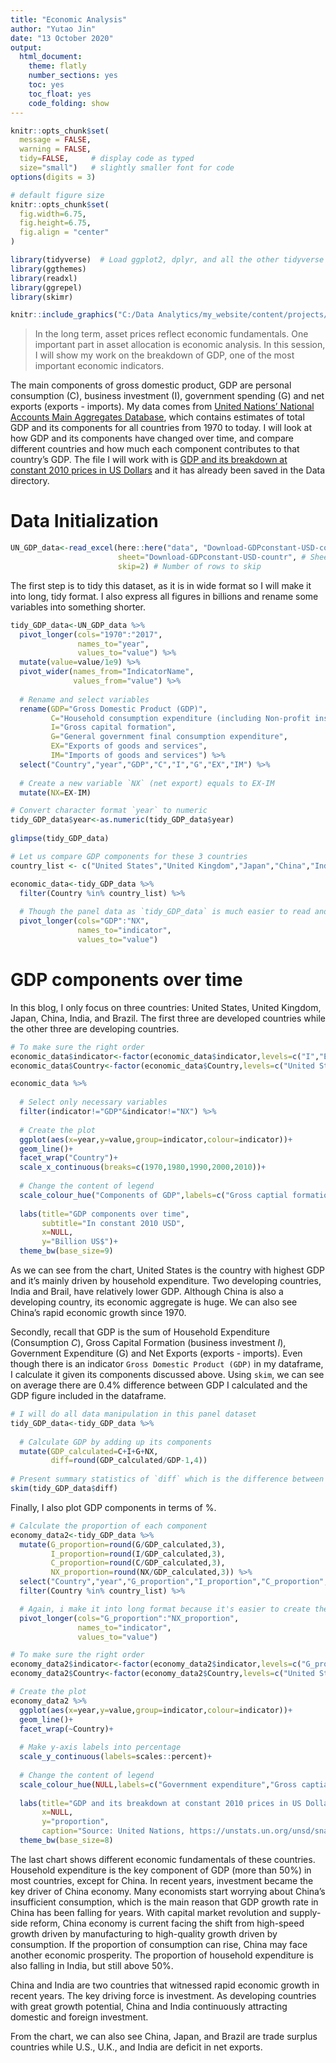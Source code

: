 ---
title: "Economic Analysis"
author: "Yutao Jin"
date: "13 October 2020"
output:
  html_document:
    theme: flatly
    number_sections: yes
    toc: yes
    toc_float: yes
    code_folding: show
---

```{r, setup, echo=FALSE}
knitr::opts_chunk$set(
  message = FALSE, 
  warning = FALSE, 
  tidy=FALSE,     # display code as typed
  size="small")   # slightly smaller font for code
options(digits = 3)

# default figure size
knitr::opts_chunk$set(
  fig.width=6.75, 
  fig.height=6.75,
  fig.align = "center"
)
```

```{r load-libraries, echo=FALSE}
library(tidyverse)  # Load ggplot2, dplyr, and all the other tidyverse packages
library(ggthemes)
library(readxl)
library(ggrepel)
library(skimr)
```

```{r echo=FALSE, out.width="100%"}
knitr::include_graphics("C:/Data Analytics/my_website/content/projects/economic/economic.jpg")
```

> In the long term, asset prices reflect economic fundamentals. One important part in asset allocation is economic analysis. In this session, I will show my work on the breakdown of GDP, one of the most important economic indicators.

The main components of gross domestic product, GDP are personal consumption (C), business investment (I), government spending (G) and net exports (exports - imports). My data comes from [United Nations' National Accounts Main Aggregates Database](https://unstats.un.org/unsd/snaama/Downloads), which contains estimates of total GDP and its components for all countries from 1970 to today. I will look at how GDP and its components have changed over time, and compare different countries and how much each component contributes to that country's GDP. The file I will work with is [GDP and its breakdown at constant 2010 prices in US Dollars](http://unstats.un.org/unsd/amaapi/api/file/6) and it has already been saved in the Data directory. 

# Data Initialization

```{r read_GDP_data}

UN_GDP_data<-read_excel(here::here("data", "Download-GDPconstant-USD-countries.xls"), 
                        sheet="Download-GDPconstant-USD-countr", # Sheet name
                        skip=2) # Number of rows to skip

```

The first step is to tidy this dataset, as it is in wide format so I will make it into long, tidy format. I also express all figures in billions and rename some variables into something shorter.


```{r reshape_GDP_data}

tidy_GDP_data<-UN_GDP_data %>%
  pivot_longer(cols="1970":"2017",
               names_to="year",
               values_to="value") %>%
  mutate(value=value/1e9) %>%
  pivot_wider(names_from="IndicatorName",
              values_from="value") %>%
  
  # Rename and select variables
  rename(GDP="Gross Domestic Product (GDP)",
         C="Household consumption expenditure (including Non-profit institutions serving households)",
         I="Gross capital formation",
         G="General government final consumption expenditure",
         EX="Exports of goods and services",
         IM="Imports of goods and services") %>%
  select("Country","year","GDP","C","I","G","EX","IM") %>%
     
  # Create a new variable `NX` (net export) equals to EX-IM
  mutate(NX=EX-IM)  

# Convert character format `year` to numeric
tidy_GDP_data$year<-as.numeric(tidy_GDP_data$year)
           
glimpse(tidy_GDP_data)

# Let us compare GDP components for these 3 countries
country_list <- c("United States","United Kingdom","Japan","China","India","Brazil")

economic_data<-tidy_GDP_data %>%
  filter(Country %in% country_list) %>%
  
  # Though the panel data as `tidy_GDP_data` is much easier to read and conduct econometric analysis, here long format dataset makes it easier to create the following two plots.
  pivot_longer(cols="GDP":"NX",
               names_to="indicator",
               values_to="value")

```


# GDP components over time

In this blog, I only focus on three countries: United States, United Kingdom, Japan, China, India, and Brazil. The first three are developed countries while the other three are developing countries. 


```{r,fig.width=8,fig.height=6}

# To make sure the right order
economic_data$indicator<-factor(economic_data$indicator,levels=c("I","EX","G","C","IM","GDP","NX"))
economic_data$Country<-factor(economic_data$Country,levels=c("United States","United Kingdom","Japan","China","India","Brazil"))

economic_data %>%
  
  # Select only necessary variables
  filter(indicator!="GDP"&indicator!="NX") %>%
  
  # Create the plot
  ggplot(aes(x=year,y=value,group=indicator,colour=indicator))+
  geom_line()+
  facet_wrap("Country")+
  scale_x_continuous(breaks=c(1970,1980,1990,2000,2010))+
  
  # Change the content of legend
  scale_colour_hue("Components of GDP",labels=c("Gross captial formation","Exports","Government expenditure","Household expenditure","Imports"))+
  
  labs(title="GDP components over time",
       subtitle="In constant 2010 USD",
       x=NULL,
       y="Billion US$")+
  theme_bw(base_size=9)


```

As we can see from the chart, United States is the country with highest GDP and it's mainly driven by household expenditure. Two developing countries, India and Brail, have relatively lower GDP. Although China is also a developing country, its economic aggregate is huge. We can also see China's rapid economic growth since 1970.

Secondly, recall that GDP is the sum of Household Expenditure (Consumption *C*), Gross Capital Formation (business investment *I*), Government Expenditure (G) and Net Exports (exports - imports). Even though there is an indicator `Gross Domestic Product (GDP)` in my dataframe, I  calculate it given its components discussed above. Using `skim`, we can see on average there are 0.4% difference between GDP I calculated and the GDP figure included in the dataframe.

```{r}

# I will do all data manipulation in this panel dataset
tidy_GDP_data<-tidy_GDP_data %>%
  
  # Calculate GDP by adding up its components
  mutate(GDP_calculated=C+I+G+NX,
         diff=round(GDP_calculated/GDP-1,4))
  
# Present summary statistics of `diff` which is the difference between GDP calculated and original GDP figure
skim(tidy_GDP_data$diff)


```


Finally, I also plot GDP components in terms of %. 

```{r,fig.width=8,fig.height=6}

# Calculate the proportion of each component
economy_data2<-tidy_GDP_data %>%
  mutate(G_proportion=round(G/GDP_calculated,3),
         I_proportion=round(I/GDP_calculated,3),
         C_proportion=round(C/GDP_calculated,3),
         NX_proportion=round(NX/GDP_calculated,3)) %>%
  select("Country","year","G_proportion","I_proportion","C_proportion","NX_proportion") %>%
  filter(Country %in% country_list) %>%

  # Again, i make it into long format because it's easier to create the plot
  pivot_longer(cols="G_proportion":"NX_proportion",
               names_to="indicator",
               values_to="value")

# To make sure the right order
economy_data2$indicator<-factor(economy_data2$indicator,levels=c("G_proportion","I_proportion","C_proportion","NX_proportion"))
economy_data2$Country<-factor(economy_data2$Country,levels=c("United States","United Kingdom","Japan","China","India","Brazil"))

# Create the plot
economy_data2 %>%
  ggplot(aes(x=year,y=value,group=indicator,colour=indicator))+
  geom_line()+
  facet_wrap(~Country)+
  
  # Make y-axis labels into percentage
  scale_y_continuous(labels=scales::percent)+
  
  # Change the content of legend
  scale_colour_hue(NULL,labels=c("Government expenditure","Gross captial formation","Household expenditure","Net Exports"))+
  
  labs(title="GDP and its breakdown at constant 2010 prices in US Dollars",
       x=NULL,
       y="proportion",
       caption="Source: United Nations, https://unstats.un.org/unsd/snaama/Downloads")+
  theme_bw(base_size=8)

```


The last chart shows different economic fundamentals of these countries. Household expenditure is the key component of GDP (more than 50%) in most countries, except for China. In recent years, investment became the key driver of China economy. Many economists start worrying about China's insufficient consumption, which is the main reason that GDP growth rate in China has been falling for years. With capital market revolution and supply-side reform, China economy is current facing the shift from high-speed growth driven by manufacturing to high-quality growth driven by consumption. If the proportion of consumption can rise, China may face another economic prosperity. The proportion of household expenditure is also falling in India, but still above 50%.

China and India are two countries that witnessed rapid economic growth in recent years. The key driving force is investment. As developing countries with great growth potential, China and India continuously attracting domestic and foreign investment.

From the chart, we can also see China, Japan, and Brazil are trade surplus countries while U.S., U.K., and India are deficit in net exports.









